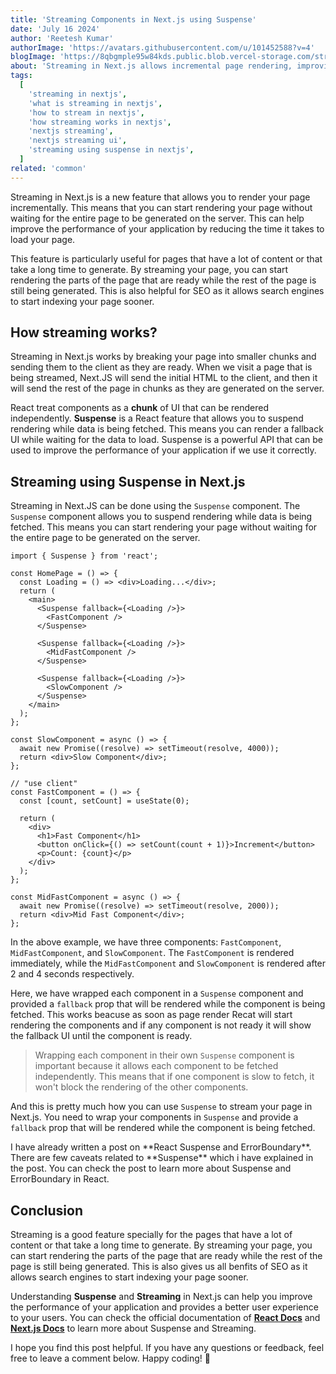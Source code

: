 ```yaml
---
title: 'Streaming Components in Next.js using Suspense'
date: 'July 16 2024'
author: 'Reetesh Kumar'
authorImage: 'https://avatars.githubusercontent.com/u/101452588?v=4'
blogImage: 'https://8qbgmple95w84kds.public.blob.vercel-storage.com/streaming-nextjs-JfrhfGSffBJfCR2prGFNzUAYVQgKmp.png'
about: 'Streaming in Next.js allows incremental page rendering, improving performance by starting the page render before the entire page is generated on the server.'
tags:
  [
    'streaming in nextjs',
    'what is streaming in nextjs',
    'how to stream in nextjs',
    'how streaming works in nextjs',
    'nextjs streaming',
    'nextjs streaming ui',
    'streaming using suspense in nextjs',
  ]
related: 'common'
---
```


<TableContent title="Streaming Components in Next.js using Suspense" />

Streaming in Next.js is a new feature that allows you to render your page incrementally. This means that you can start rendering your page without waiting for the entire page to be generated on the server. This can help improve the performance of your application by reducing the time it takes to load your page.

This feature is particularly useful for pages that have a lot of content or that take a long time to generate. By streaming your page, you can start rendering the parts of the page that are ready while the rest of the page is still being generated. This is also helpful for SEO as it allows search engines to start indexing your page sooner.

## How streaming works?

Streaming in Next.js works by breaking your page into smaller chunks and sending them to the client as they are ready. When we visit a page that is being streamed, Next.JS will send the initial HTML to the client, and then it will send the rest of the page in chunks as they are generated on the server.

React treat components as a **chunk** of UI that can be rendered independently. **Suspense** is a React feature that allows you to suspend rendering while data is being fetched. This means you can render a fallback UI while waiting for the data to load. Suspense is a powerful API that can be used to improve the performance of your application if we use it correctly.

## Streaming using Suspense in Next.js

Streaming in Next.JS can be done using the `Suspense` component. The `Suspense` component allows you to suspend rendering while data is being fetched. This means you can start rendering your page without waiting for the entire page to be generated on the server.

```tsx
import { Suspense } from 'react';

const HomePage = () => {
  const Loading = () => <div>Loading...</div>;
  return (
    <main>
      <Suspense fallback={<Loading />}>
        <FastComponent />
      </Suspense>

      <Suspense fallback={<Loading />}>
        <MidFastComponent />
      </Suspense>

      <Suspense fallback={<Loading />}>
        <SlowComponent />
      </Suspense>
    </main>
  );
};

const SlowComponent = async () => {
  await new Promise((resolve) => setTimeout(resolve, 4000));
  return <div>Slow Component</div>;
};

// "use client"
const FastComponent = () => {
  const [count, setCount] = useState(0);

  return (
    <div>
      <h1>Fast Component</h1>
      <button onClick={() => setCount(count + 1)}>Increment</button>
      <p>Count: {count}</p>
    </div>
  );
};

const MidFastComponent = async () => {
  await new Promise((resolve) => setTimeout(resolve, 2000));
  return <div>Mid Fast Component</div>;
};
```

In the above example, we have three components: `FastComponent`, `MidFastComponent`, and `SlowComponent`. The `FastComponent` is rendered immediately, while the `MidFastComponent` and `SlowComponent` is rendered after 2 and 4 seconds respectively.

Here, we have wrapped each component in a `Suspense` component and provided a `fallback` prop that will be rendered while the component is being fetched. This works beacuse as soon as page render Recat will start rendering the components and if any component is not ready it will show the fallback UI until the component is ready.

> Wrapping each component in their own `Suspense` component is important because it allows each component to be fetched independently. This means that if one component is slow to fetch, it won't block the rendering of the other components.

And this is pretty much how you can use `Suspense` to stream your page in Next.js. You need to wrap your components in `Suspense` and provide a `fallback` prop that will be rendered while the component is being fetched.

<Callout emoji="" isRegular={true}>
  I have already written a post on **React Suspense and ErrorBoundary**. There
  are few caveats related to **Suspense** which i have explained in the post.
  You can check the post to learn more about Suspense and ErrorBoundary in
  React.
</Callout>
<Advertise title="Suspense and Error Boundary in React Explained" />

## Conclusion

Streaming is a good feature specially for the pages that have a lot of content or that take a long time to generate. By streaming your page, you can start rendering the parts of the page that are ready while the rest of the page is still being generated. This is also gives us all benfits of SEO as it allows search engines to start indexing your page sooner.

Understanding **Suspense** and **Streaming** in Next.js can help you improve the performance of your application and provides a better user experience to your users. You can check the official documentation of [**React Docs**](https://react.dev/reference/react/Suspense) and [**Next.js Docs**](https://nextjs.org/docs/app/building-your-application/routing/loading-ui-and-streaming) to learn more about Suspense and Streaming.

I hope you find this post helpful. If you have any questions or feedback, feel free to leave a comment below. Happy coding! 🚀
